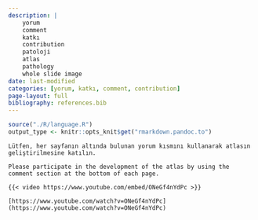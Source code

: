 ```yaml
---
description: |
    yorum
    comment
    katkı
    contribution
    patoloji
    atlas
    pathology
    whole slide image
date: last-modified
categories: [yorum, katkı, comment, contribution]
page-layout: full
bibliography: references.bib
---
```



```r

source("./R/language.R")
output_type <- knitr::opts_knit$get("rmarkdown.pandoc.to")

```

```asis
Lütfen, her sayfanın altında bulunan yorum kısmını kullanarak atlasın geliştirilmesine katılın.
```


```asis
Please participate in the development of the atlas by using the comment section at the bottom of each page.
```


```asis

{{< video https://www.youtube.com/embed/ONeGf4nYdPc >}}

```

```asis

[https://www.youtube.com/watch?v=ONeGf4nYdPc](https://www.youtube.com/watch?v=ONeGf4nYdPc)

```


